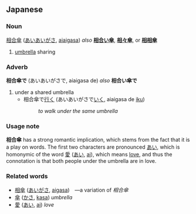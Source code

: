 == Japanese ==

=== Noun ===

[[相]][[合]][[傘]] ([[あいあいがさ]], [[aiaigasa]]) ''also'' '''[[相合い傘]]''', '''[[相々傘]]''', or '''[[相相傘]]'''

# [[umbrella]] sharing

=== Adverb ===

'''相合傘で''' (あいあいがさで, aiaigasa de) ''also'' '''相合い傘で'''

# under a shared umbrella
#* 相合傘で[[行く]] (あいあいがさで[[いく]], aiaigasa de [[iku]])
#*: ''to walk under the same umbrella''

=== Usage note ===

'''相合傘''' has a strong romantic implication, which stems from the fact that it is a play on words.  The first two characters are pronounced [[あい]], which is homonymic of the word [[愛]] ([[あい]], [[ai]]), which means [[love]], and thus the connotation is that both people under the umbrella are in love.

=== Related words ===
* [[相傘]] ([[あいがさ]], [[aigasa]])　&mdash;a variation of ''相合傘''
* [[傘]] ([[かさ]], [[kasa]]) ''umbrella''
* [[愛]] ([[あい]], [[ai]]) ''love''